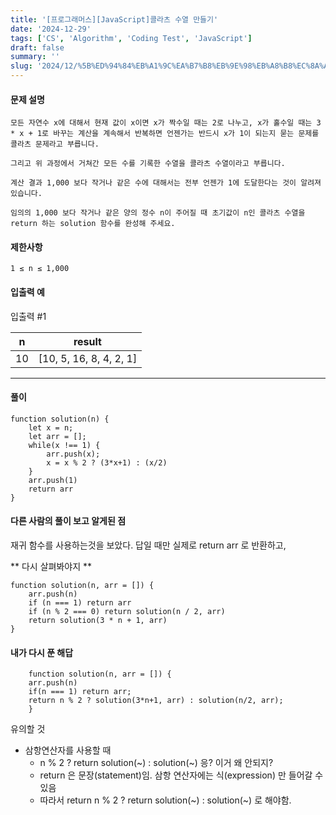 ```yaml
---
title: '[프로그래머스][JavaScript]콜라츠 수열 만들기'
date: '2024-12-29'
tags: ['CS', 'Algorithm', 'Coding Test', 'JavaScript']
draft: false
summary: ''
slug: '2024/12/%5B%ED%94%84%EB%A1%9C%EA%B7%B8%EB%9E%98%EB%A8%B8%EC%8A%A4%5D%5BJavaScript%5D%EC%BD%9C%EB%9D%BC%EC%B8%A0-%EC%88%98%EC%97%B4-%EB%A7%8C%EB%93%A4%EA%B8%B0'
---
```

#### 문제 설명
    모든 자연수 x에 대해서 현재 값이 x이면 x가 짝수일 때는 2로 나누고, x가 홀수일 때는 3 * x + 1로 바꾸는 계산을 계속해서 반복하면 언젠가는 반드시 x가 1이 되는지 묻는 문제를 콜라츠 문제라고 부릅니다.

    그리고 위 과정에서 거쳐간 모든 수를 기록한 수열을 콜라츠 수열이라고 부릅니다.
    
    계산 결과 1,000 보다 작거나 같은 수에 대해서는 전부 언젠가 1에 도달한다는 것이 알려져 있습니다.
    
    임의의 1,000 보다 작거나 같은 양의 정수 n이 주어질 때 초기값이 n인 콜라츠 수열을 return 하는 solution 함수를 완성해 주세요.
#### 제한사항
````
1 ≤ n ≤ 1,000
````
#### 입출력 예
입출력 #1

|n	|result|
|----|----|
|10	|[10, 5, 16, 8, 4, 2, 1]|
---
#### 풀이
````
function solution(n) {
    let x = n;
    let arr = [];
    while(x !== 1) {
        arr.push(x);
        x = x % 2 ? (3*x+1) : (x/2) 
    }
    arr.push(1)
    return arr
}
````
#### 다른 사람의 풀이 보고 알게된 점
재귀 함수를 사용하는것을 보았다.
답일 때만 실제로 return arr 로 반환하고,

 ** 다시 살펴봐야지 ** 
````
function solution(n, arr = []) {
    arr.push(n)
    if (n === 1) return arr
    if (n % 2 === 0) return solution(n / 2, arr)
    return solution(3 * n + 1, arr)
}
````

#### 내가 다시 푼 해답
````
    function solution(n, arr = []) {
    arr.push(n)
    if(n === 1) return arr;
    return n % 2 ? solution(3*n+1, arr) : solution(n/2, arr);
    }
````
유의할 것 
- 삼항연산자를 사용할 때 
  - n % 2 ? return solution(~) : solution(~) 응? 이거 왜 안되지?
  - return 은 문장(statement)임. 삼항 연산자에는 식(expression) 만 들어갈 수 있음
  - 따라서 return n % 2 ? return solution(~) : solution(~) 로 해야함.